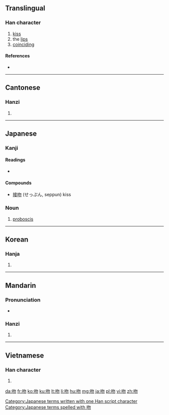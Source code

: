 ==Translingual==

===Han character===
{{Han char|rn=30|rad=口|as=04|sn=7|four=6702<sub>0</sub>|canj=口心竹竹 (RPHH)}}

# [[kiss]]
# the [[lip]]s
# [[coinciding]]

====References====
* {{Han ref|kx=0179.150|dkj=03375|dj=0397.090|hdz=10593.010|uh=543B|ud=21563|bh=A76B|bd=42859}}

----

==Cantonese==

===Hanzi===
{{yue-hanzi|jyut=man5|y=man5}}

# {{defn|lang=yue|sort=口04}}

----

==Japanese==

===Kanji===
{{ja-kanji|grade=n|rs=口04}}

====Readings====
* {{ja-readings|on=[[ふん]] (fun), [[ぶん]] (bun)|kun=[[くちさき]] (kuchisaki)}}

====Compounds====
* [[接吻]] (せっぷん, seppun) kiss

===Noun===
{{ja-noun|k|hira=ふん|rom=fun}} 

# {{context|biology|lang=ja|sort=ふん}} [[proboscis]]

[[Category:Japanese terms written with one Han script character]]
[[Category:Japanese terms spelled with 吻]]
----

==Korean==

===Hanja===
{{ko-hanja|hangeul=[[문]]|rv=mun|mr=mun}}

# {{defn|lang=ko|sort=口04}}

----

==Mandarin==

===Pronunciation===
* {{audio|Zh-wen.ogg|Audio}}

===Hanzi===
{{cmn-hanzi|pin=[[wěn]] ([[wen3]])|wg=wen<sup>3</sup>}}

# {{defn|lang=cmn|sort=口04}}

----

==Vietnamese==

===Han character===
{{vi-hantu|[[vẫn]], [[vặt]], [[vẩn]]|rs=口04}}

# {{defn|lang=vi|sort=口04}}

[[da:吻]]
[[fr:吻]]
[[ko:吻]]
[[ku:吻]]
[[lt:吻]]
[[li:吻]]
[[hu:吻]]
[[mg:吻]]
[[ja:吻]]
[[pl:吻]]
[[vi:吻]]
[[zh:吻]]